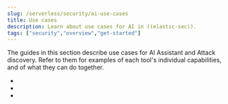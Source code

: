 ```yaml
---
slug: /serverless/security/ai-use-cases
title: Use cases
description: Learn about use cases for AI in ((elastic-sec)).
tags: ["security","overview","get-started"]
---
```


The guides in this section describe use cases for AI Assistant and Attack discovery. Refer to them for examples of each tool's individual capabilities, and of what they can do together.

* <DocLink slug="/serverless/security/ai-usecase-incident-reporting"/>
* <DocLink slug="/serverless/security/triage-alerts-with-elastic-ai-assistant"/>
* <DocLink slug="/serverless/security/ai-assistant-esql-queries"/>
